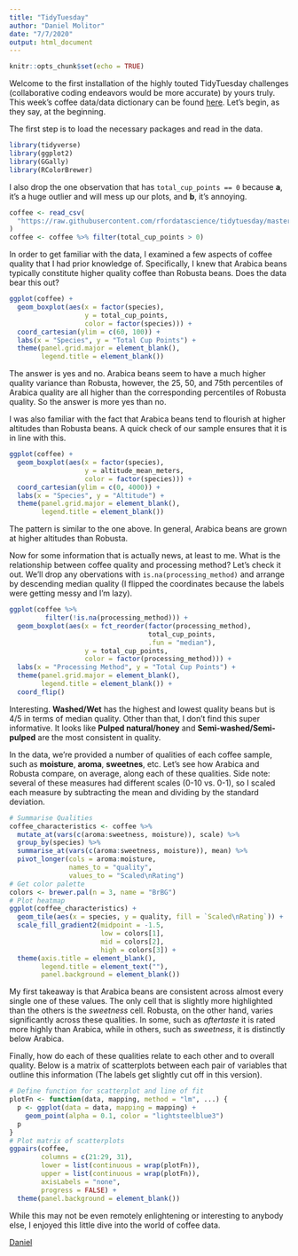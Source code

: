 ---
title: "TidyTuesday"
author: "Daniel Molitor"
date: "7/7/2020"
output: html_document
---

```{r setup, include=FALSE, echo=FALSE}
knitr::opts_chunk$set(echo = TRUE)
```
Welcome to the first installation of the highly touted TidyTuesday challenges (collaborative coding endeavors would be more accurate) by yours truly. This week's coffee data/data dictionary can be found [here](https://github.com/rfordatascience/tidytuesday/blob/master/data/2020/2020-07-07/readme.md). Let's begin, as they say, at the beginning.

The first step is to load the necessary packages and read in the data.
```{r echo=TRUE,warning=FALSE,message=FALSE}
library(tidyverse)
library(ggplot2)
library(GGally)
library(RColorBrewer)
```

I also drop the one observation that has `total_cup_points == 0` because **a**, it's a huge outlier and will mess up our plots, and **b**, it's annoying. 
```{r echo=TRUE, message=FALSE}
coffee <- read_csv(
  "https://raw.githubusercontent.com/rfordatascience/tidytuesday/master/data/2020/2020-07-07/coffee_ratings.csv"
)
coffee <- coffee %>% filter(total_cup_points > 0)
```
In order to get familiar with the data, I examined a few aspects of coffee quality that I had prior knowledge of. Specifically, I knew that Arabica beans typically constitute higher quality coffee than Robusta beans. Does the data bear this out?
```{r}
ggplot(coffee) +
  geom_boxplot(aes(x = factor(species),
                   y = total_cup_points,
                   color = factor(species))) +
  coord_cartesian(ylim = c(60, 100)) +
  labs(x = "Species", y = "Total Cup Points") +
  theme(panel.grid.major = element_blank(),
        legend.title = element_blank())
```

The answer is yes and no. Arabica beans seem to have a much higher quality variance than Robusta, however, the 25, 50, and 75th percentiles of Arabica quality are all higher than the corresponding percentiles of Robusta quality. So the answer is more yes than no.

I was also familiar with the fact that Arabica beans tend to flourish at higher altitudes than Robusta beans. A quick check of our sample ensures that it is in line with this.
```{r warning=FALSE}
ggplot(coffee) +
  geom_boxplot(aes(x = factor(species),
                   y = altitude_mean_meters,
                   color = factor(species))) +
  coord_cartesian(ylim = c(0, 4000)) +
  labs(x = "Species", y = "Altitude") +
  theme(panel.grid.major = element_blank(),
        legend.title = element_blank())
```

The pattern is similar to the one above. In general, Arabica beans are grown at higher altitudes than Robusta.

Now for some information that is actually news, at least to me. What is the relationship between coffee quality and processing method? Let's check it out. We'll drop any obervations with `is.na(processing_method)` and arrange by descending median quality (I flipped the coordinates because the labels were getting messy and I'm lazy).
```{r}
ggplot(coffee %>%
         filter(!is.na(processing_method))) +
  geom_boxplot(aes(x = fct_reorder(factor(processing_method),
                                   total_cup_points,
                                   .fun = "median"),
                   y = total_cup_points,
                   color = factor(processing_method))) +
  labs(x = "Processing Method", y = "Total Cup Points") +
  theme(panel.grid.major = element_blank(),
        legend.title = element_blank()) +
  coord_flip()
```

Interesting. **Washed/Wet** has the highest and lowest quality beans but is 4/5 in terms of median quality. Other than that, I don't find this super informative. It looks like **Pulped natural/honey** and **Semi-washed/Semi-pulped** are the most consistent in quality.

In the data, we're provided a number of qualities of each coffee sample, such as **moisture**, **aroma**, **sweetnes**, etc. Let's see how Arabica and Robusta compare, on average, along each of these qualities. Side note: several of these measures had different scales (0-10 vs. 0-1), so I scaled each measure by subtracting the mean and dividing by the standard deviation.
```{r}
# Summarise Qualities
coffee_characteristics <- coffee %>%
  mutate_at(vars(c(aroma:sweetness, moisture)), scale) %>%
  group_by(species) %>%
  summarise_at(vars(c(aroma:sweetness, moisture)), mean) %>%
  pivot_longer(cols = aroma:moisture,
               names_to = "quality",
               values_to = "Scaled\nRating")
# Get color palette
colors <- brewer.pal(n = 3, name = "BrBG")
# Plot heatmap
ggplot(coffee_characteristics) +
  geom_tile(aes(x = species, y = quality, fill = `Scaled\nRating`)) +
  scale_fill_gradient2(midpoint = -1.5,
                       low = colors[1],
                       mid = colors[2],
                       high = colors[3]) +
  theme(axis.title = element_blank(),
        legend.title = element_text(""),
        panel.background = element_blank())
```

My first takeaway is that Arabica beans are consistent across almost every single one of these values. The only cell that is slightly more highlighted than the others is the *sweetness* cell. Robusta, on the other hand, varies significantly across these qualities. In some, such as *aftertaste* it is rated more highly than Arabica, while in others, such as *sweetness*, it is distinctly below Arabica.

Finally, how do each of these qualities relate to each other and to overall quality. Below is a matrix of scatterplots between each pair of variables that outline this information (The labels get slightly cut off in this version).
```{r fig.width=8,fig.height=4.5,dpi=500,out.width="1920px",out.height="500px",message=FALSE}
# Define function for scatterplot and line of fit
plotFn <- function(data, mapping, method = "lm", ...) {
  p <- ggplot(data = data, mapping = mapping) +
    geom_point(alpha = 0.1, color = "lightsteelblue3")
  p
}
# Plot matrix of scatterplots
ggpairs(coffee,
        columns = c(21:29, 31),
        lower = list(continuous = wrap(plotFn)),
        upper = list(continuous = wrap(plotFn)),
        axisLabels = "none",
        progress = FALSE) +
  theme(panel.background = element_blank())
```

While this may not be even remotely enlightening or interesting to anybody else, I enjoyed this little dive into the world of coffee data.

[Daniel](https://dmolitor.github.io/)
